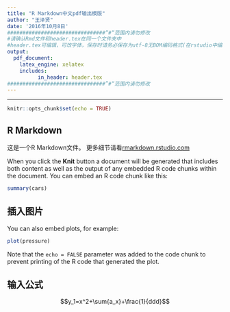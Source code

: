 ```yaml
---
title: "R Markdown中文pdf输出模版"
author: "王泽贤"
date: '2016年10月8日'
################################“#“范围内请勿修改
#请确认Rmd文件和header.tex在同一个文件夹中
#header.tex可编辑，可改字体，保存时请务必保存为utf-8无BOM编码格式(在rstudio中编辑自动保存为此格式)
output: 
  pdf_document: 
    latex_engine: xelatex
    includes:
          in_header: header.tex
################################”#“范围内请勿修改
---
```

---

```r
knitr::opts_chunk$set(echo = TRUE)
```

## R Markdown
这是一个R Markdown文件。 更多细节请看[rmarkdown.rstudio.com](http://rmarkdown.rstudio.com)

When you click the **Knit** button a document will be generated that includes both content as well as the output of any embedded R code chunks within the document. You can embed an R code chunk like this:

```r
summary(cars)
```

## 插入图片

You can also embed plots, for example:

```r
plot(pressure)
```

Note that the `echo = FALSE` parameter was added to the code chunk to prevent printing of the R code that generated the plot.

## 输入公式

$$y_1=x^2+\sum{a_x}+\frac{1}{ddd}$$